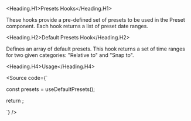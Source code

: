 

<Meta of={Stories} />

<Heading.H1>Presets Hooks</Heading.H1>

These hooks provide a pre-defined set of presets to be used in the Preset component.
Each hook returns a list of preset date ranges.

<Heading.H2>Default Presets Hook</Heading.H2>

Defines an array of default presets.
This hook returns a set of time ranges for two given categories: "Relative to" and "Snap to".

<Heading.H4>Usage</Heading.H4>

<Source
  code={`
  
const presets = useDefaultPresets();

return <Presets presets={presets} />;

`}
/>

<Canvas of={Stories.DefaultPresets} />
